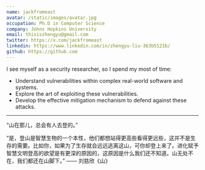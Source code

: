 ```yaml
---
name: jackfromeast
avatar: /static/images/avatar.jpg
occupation: Ph.D in Computer Science
company: Johns Hopkins University
email: thisiszhengyu@gmail.com
twitter: https://x.com/jackfromeast
linkedin: https://www.linkedin.com/in/zhengyu-liu-363b5121b/
github: https://github.com
---
```


I see myself as a security researcher, so I spend my most of time:

+ Understand vulnerabilities within complex real-world software and systems.
+ Explore the art of exploiting these vulnerabilities.
+ Develop the effective mitigation mechanism to defend against these attacks.


----

“山在那儿，总会有人去登的。”

“是，登山是智慧生物的一个本性，他们都想站得更高些看得更远些，这并不是生存的需要。比如你，如果为了生存就会远远逃离这山，可你却登上来了。进化赋予智慧文明登高的欲望是有更深的原因的，这原因是什么我们还不知道。山无处不在，我们都还在山脚下。”  —— 刘慈欣《山》


